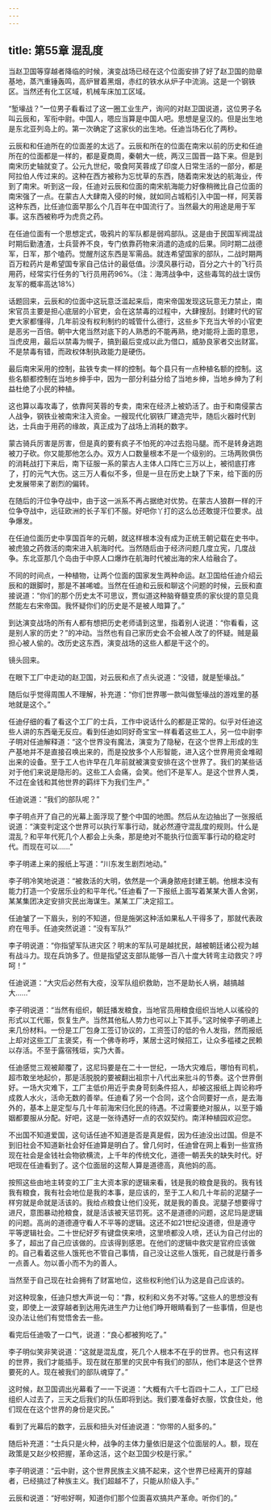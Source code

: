 ```yaml
---
---
---
```

title: 第55章 混乱度
---



当赵卫国等穿越者降临的时候，演变战场已经在这个位面安排了好了赵卫国的勋章基地，蒸汽重锤轰鸣，高炉冒着黑烟，赤红的铁水从炉子中流淌。这是一个钢铁区。当然还有化工区域，机械车床加工区域。

“堑壕战？”一位男子看看过了这一圈工业生产，询问的对赵卫国说道，这位男子名叫云辰和，军衔中尉。中国人，嗯应当算是中国人吧。思想是皇汉的。但是出生地是东北亚列岛上的。第一次确定了这家伙的出生地。任迪当场石化了两秒。

云辰和和任迪所在的位面差的太远了。云辰和所在的位面在南宋以前的历史和任迪所在的位面都是一样的，都是夏商周，秦朝大一统，两汉三国晋一路下来。但是到南宋历史轴就变了。公元九世纪，吸食阿芙蓉成了印度人日常生活的一部分，都是阿拉伯人传过来的。这种在西方被称为忘忧草的东西，随着南宋发达的航海业，传到了南宋。听到这一段，任迪对云辰和位面的南宋航海能力好像稍微比自己位面的南宋强了一点。在蒙古人大肆南入侵的时候，就如同占城稻引入中国一样，阿芙蓉这种东西，比任迪位面早那么个几百年在中国流行了。当然最大的用途是用于军事。这东西被称呼为虎贲之药。

在任迪位面有一个思想定式，吸鸦片的军队都是弱鸡部队。这是由于民国军阀混战时期后勤渣渣，士兵营养不良，专门依靠药物来消遣的造成的后果。同时期二战德军，日军，那个嗑药。觉醒剂这东西是军需品。就连希望国家的部队，二战时期两百万粒药片是希望国专家自己估计的最低值。沙漠风暴行动，百分之六十的飞行员用药，经常实行任务的飞行员用药96%。（注：海湾战争中，这些毒驾的战士误伤友军的概率高达18%）

话题回来，云辰和的位面中这玩意泛滥起来后，南宋帝国发现这玩意无力禁止，南宋官员主要是担心底层的小官吏，会在这禁毒的过程中，大肆搜刮。封建时代的官吏大家都懂得，几年前没有权利制约的城管什么德行，这些乡下充当大爷的小官吏是恶劣一百倍。朝中大佬当然对底下的人熟悉的不能再熟，绝对能将上面的意思，当虎皮用，最后以禁毒为幌子，搞到最后变成以此为借口，威胁良家者交出财富。不是禁毒有错，而政权体制执政能力是硬伤。

最后南宋采用的控制，盐铁专卖一样的控制。每个县只有一点种植名额的控制。这些名额都控制在当地乡绅手中，因为一部分利益分给了当地乡绅，当地乡绅为了利益杜绝了小民的种植。

这也算以毒攻毒了，依靠阿芙蓉的专卖，南宋在经济上被奶活了。由于和南侵蒙古人战争，钢铁业被南宋注入资金。一艘现代化钢铁厂建造完毕，随后火器时代到达，士兵由于用药的缘故，真正成为了战场上消耗的数字。

蒙古骑兵厉害是厉害，但是真的要有疯子不怕死的冲过去抱马腿。而不是转身逃跑被刀子砍。你又能那他怎么办。双方人口数量根本不是一个级别的。三场两败俱伤的消耗战打下来后，南下征服一系的蒙古人主体人口阵亡三万以上，被彻底打疼了，打的元气大伤。这三万人看似不多，但是一旦在历史上缺了下来，给下面的历史发展带来了剧烈的偏转。

在随后的汗位争夺战中，由于这一派系不再占据绝对优势。在蒙古人狼群一样的汗位争夺战中，远征欧洲的长子军们不服。好吧你丫打的这么怂还敢提汗位要求。战争爆发。

在任迪位面历史中享国百年的元朝，就这样根本没有成为正统王朝记载在史书中。被虎狼之药救活的南宋进入航海时代。当然随后由于经济问题几度立宪，几度战争。东北亚那几个岛由于中原人口爆炸在航海时代被出海的宋人给融合了。

不同的时间点，一种植物，让两个位面的国家发生两种命运。赵卫国给任迪介绍云辰和的跟脚时，那是不甚唏嘘。当然在任迪和云辰和聊这个问题的时候，云辰和直接说道：“你们的那个历史太不可思议，贾似道这种脑脊髓变质的家伙提的意见竟然能左右宋帝国。我怀疑你们的历史是不是被人暗算了。”

到达演变战场的所有人都有想把历史老师请到这里，指着别人说道：“你看看，这是别人家的历史？”的冲动。当然也有自己家历史会不会被人改了的怀疑。贼是最担心被人偷的。改历史这东西，演变战场的这些人都是干这个的。

镜头回来。

在眼下工厂中走动的赵卫国，对云辰和点了点头说道：“没错，就是堑壕战。”

随后似乎觉得周围人不理解，补充道：“你们世界哪一款叫做堑壕战的游戏里的基地就是这个。”

任迪仔细的看了看这个工厂的士兵，工作中说话什么的都是正常的。似乎对任迪这些人讲的东西毫无反应。看到任迪如同好奇宝宝一样看着这些工人，另一位中尉李子明对任迪解释道：“这个世界没有魔法，演变为了隐秘，在这个世界上形成的生产基地并不是直接召唤出来的，而是投放多个人形智能，进入这个世界用资金堆砌出来的设备。至于工人也许早在几年前就被演变安排在这个世界了。我们的某些话对于他们来说是隐形的。这些工人会痛，会笑。他们不是军人。是这个世界人类，不过在金钱和其他世界的羁绊下为我们生产。”

任迪说道：“我们的部队呢？”

李子明点开了自己的光幕上面浮现了整个中国的地图。然后从左边抽出了一张报纸说道：“演变判定这个世界可以执行军事行动，就必然遵守混乱度的规则。什么是混乱？和平年代死几个人都会上头条，那是绝对不能执行位面军事行动的稳定时代。而现在可以……”

李子明递上来的报纸上写道：“川东发生剧烈地动。”

李子明冷笑地说道：“被救活的大明，依然是一个满身脓疮封建王朝。他根本没有能力打造一个安居乐业的和平年代。”任迪看了一下报纸上面写着某某大善人舍粥，某某集团决定安排灾民出海谋生。某某工厂决定招工。

任迪皱了一下眉头，别的不知道，但是施粥这种活如果私人干得多了，那就代表政府在甩手。任迪突然说道：“没有军队?”

李子明说道：“你指望军队进灾区？明末的军队可是越扰民，越被朝廷诸公视为越有战斗力。现在兵饷多了。但是指望这支部队能够一百八十度大转弯主动救灾？哼呵！”

任迪说道：“大灾后必然有大疫，没军队组织救助，岂不是助长人祸，越搞越大……”

李子明说道：“当然有组织，朝廷播发粮食，当地官员用粮食组织当地人以徭役的形式以工代赈，恢复生产。当然其他私人势力也可以上下其手。”这时候李子明递上来几份材料。一份是工厂包身工签订协议的，工资签订的低的令人发指，然而报纸上却对这些工厂主褒奖，有一个佛寺称呼，某居士这时候招工，让众多褴褛之民赖以存活。不至于露宿残垣，实乃大善。

任迪感觉三观被颠覆了，这尼玛要是在二十一世纪，一场大灾难后，哪怕有司机，超市敢坐地起价，那是活脱脱的要被翻出祖宗十八代出来批斗的节奏。这个世界倒好。一场大灾难下，工厂主低价用近乎卖身苛刻条件招人，却被这报纸上舆论称呼成救人水火，活命无数的善举。任迪看了另一个合同，这个合同要好一点，是去海外的，基本上是定型与几十年前海宋归化民的待遇。不过需要绝对服从，以至于婚姻都要服从分配。好吧，这是一张待遇好一点的农奴契约。南洋种植园欢迎您。

不出国不知道爱国，这句话任迪不知道是否是真是假，因为任迪没出过国。但是不到旧社会不知道新社会好任迪算是明白了。曾几何时，任迪曾在网上看到一些宣扬现在社会是金钱社会物欲横流，上千年的传统文化，道德一朝丢失的缺失时代。好吧现在任迪看到了。这个位面层的这帮人算是道德高，真他妈的高。

按照这些由地主转变的工厂主大资本家的逻辑来看，钱是我的粮食是我的。我有钱我有粮食，我有社会地位是我的本事，是应该的，至于工人和几十年前的泥腿子一样穷就是命就是活该的。我给点粮食让他们没死，就是我的善良。泥腿子想要得寸进尺，意图暴动抢粮食，就是活该被天惩罚死。这不是道德的问题，这尼玛是逻辑的问题。高尚的道德遵守看人不平等的逻辑。这还不如21世纪没道德，但是遵守平等逻辑社会。二十世纪好歹有键盘侠来喷，这里喷都没人喷，还认为自己付出的多了，超出了自己应该做的。应该得到感恩。在他们的逻辑中救灾是官府应该做的。自己看着这些人饿死也不管自己事情，自己没让这些人饿死，自己就是行善多一点善人。勿以善小而不为的善人。

当然至于自己现在社会拥有了财富地位，这些权利他们认为这是自己应该的。

对这种现象，任迪只想大声说一句：“靠，权利和义务不对等。”这些人的思想没有变，即使上一波穿越者到达用先进生产力让他们睁开眼睛看到了一些事情，但是也没办法让他们有觉悟舍去一些。

看完后任迪吸了一口气，说道：“良心都被狗吃了。”

李子明似笑非笑说道：“这就是混乱度，死几个人根本不在乎的世界。也只有这样的世界，我们才能插手。现在就在那里的灾民中有我们的部队，他们本是这个世界要死的人。现在被我们的部队魂穿了。”

这时候，赵卫国调出光幕看了一一下说道：“大概有六千七百四十二人，工厂已经组织人过去了，三天之后我们的队伍即将到达。我们要准备好衣服，饮食住处，他们现在在这个世界的身份是灾民。”

看到了光幕后的数字，云辰和扭头对任迪说道：“你带的人挺多的。”

随后补充道：“士兵只是火种，战争的主体力量依旧是这个位面层的人。额，现在政策是又赵少校把握，革命这活，这个赵卫国少校是行家。”

李子明说道：“云中尉，这个世界民族主义搞不起来，这个世界已经离开的穿越者，已经搞过了种族主义。我们超越不了，只能从阶级入手。”

云辰和说道：“好啦好啊，知道你们那个位面喜欢搞共产革命。听你们的。”